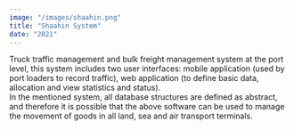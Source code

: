 ```yaml
---
image: "/images/shaahin.png"
title: "Shaahin System"
date: "2021"
---
```


Truck traffic management and bulk freight management system at the port level, this system includes two user interfaces: mobile application (used by port loaders to record traffic), web application (to define basic data, allocation and view statistics and status). <br />
In the mentioned system, all database structures are defined as abstract, and therefore it is possible that the above software can be used to manage the movement of goods in all land, sea and air transport terminals.
